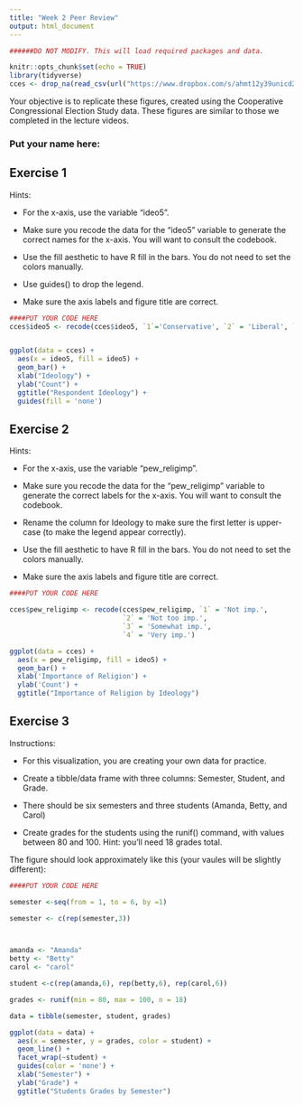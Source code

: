 ---
title: "Week 2 Peer Review"
output: html_document
---

```{r setup, include=FALSE}

######DO NOT MODIFY. This will load required packages and data.

knitr::opts_chunk$set(echo = TRUE)
library(tidyverse)
cces <- drop_na(read_csv(url("https://www.dropbox.com/s/ahmt12y39unicd2/cces_sample_coursera.csv?raw=1")))
```

Your objective is to replicate these figures, created using the Cooperative Congressional Election Study data. These figures are similar to those we completed in the lecture videos.

### Put your name here:



## Exercise 1

Hints:

* For the x-axis, use the variable "ideo5".

* Make sure you recode the data for the "ideo5" variable to generate the correct names for the x-axis. You will want to consult the codebook.

* Use the fill aesthetic to have R fill in the bars. You do not need to set the colors manually.

* Use guides() to drop the legend.

* Make sure the axis labels and figure title are correct.


```{r exercise1,echo=FALSE}
####PUT YOUR CODE HERE
cces$ideo5 <- recode(cces$ideo5, `1`='Conservative', `2` = 'Liberal', `3` = 'Moderate', `4` = 'Very Conservative', `5` = 'Very Liberal')


ggplot(data = cces) +
  aes(x = ideo5, fill = ideo5) +
  geom_bar() +
  xlab("Ideology") + 
  ylab("Count") +
  ggtitle("Respondent Ideology") +
  guides(fill = 'none')

```

## Exercise 2

Hints:

* For the x-axis, use the variable "pew_religimp".

* Make sure you recode the data for the "pew_religimp" variable to generate the correct labels for the x-axis. You will want to consult the codebook.

* Rename the column for Ideology to make sure the first letter is upper-case (to make the legend appear correctly).

* Use the fill aesthetic to have R fill in the bars. You do not need to set the colors manually.

* Make sure the axis labels and figure title are correct.

```{r exercise2,echo=FALSE}
####PUT YOUR CODE HERE

cces$pew_religimp <- recode(cces$pew_religimp, `1` = 'Not imp.',
                            `2` = 'Not too imp.',
                            `3` = 'Somewhat imp.',
                            `4` = 'Very imp.')

ggplot(data = cces) +
  aes(x = pew_religimp, fill = ideo5) +
  geom_bar() +
  xlab('Importance of Religion') +
  ylab('Count') +
  ggtitle("Importance of Religion by Ideology")
```

## Exercise 3

Instructions:

* For this visualization, you are creating your own data for practice.

* Create a tibble/data frame with three columns: Semester, Student, and Grade.

* There should be six semesters and three students (Amanda, Betty, and Carol)

* Create grades for the students using the runif() command, with values between 80 and 100. Hint: you'll need 18 grades total.

The figure should look approximately like this (your vaules will be slightly different):


```{r exercise3,echo=FALSE}
####PUT YOUR CODE HERE

semester <-seq(from = 1, to = 6, by =1) 

semester <- c(rep(semester,3))



amanda <- "Amanda"
betty <- "Betty"
carol <- "carol"

student <-c(rep(amanda,6), rep(betty,6), rep(carol,6)) 

grades <- runif(min = 80, max = 100, n = 18)

data = tibble(semester, student, grades)

ggplot(data = data) +
  aes(x = semester, y = grades, color = student) +
  geom_line() +
  facet_wrap(~student) +
  guides(color = 'none') +
  xlab("Semester") +
  ylab("Grade") +
  ggtitle("Students Grades by Semester")
```
